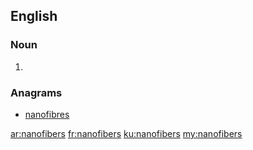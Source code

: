 ==English==

===Noun===
{{head|en|noun plural form}}

# {{plural of|nanofiber|lang=en}}

===Anagrams===
* [[nanofibres#English|nanofibres]]

[[ar:nanofibers]]
[[fr:nanofibers]]
[[ku:nanofibers]]
[[my:nanofibers]]